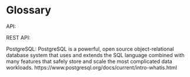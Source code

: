 # Glossary   {#gloss}



API: 

REST API:

PostgreSQL: PostgreSQL is a powerful, open source object-relational database system that uses and extends the SQL language combined with many features that safely store and scale the most complicated data workloads. https://www.postgresql.org/docs/current/intro-whatis.html